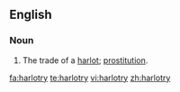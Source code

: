 ==English==
===Noun===
{{en-noun|-}}
# The trade of a [[harlot]]; [[prostitution]].

[[fa:harlotry]]
[[te:harlotry]]
[[vi:harlotry]]
[[zh:harlotry]]